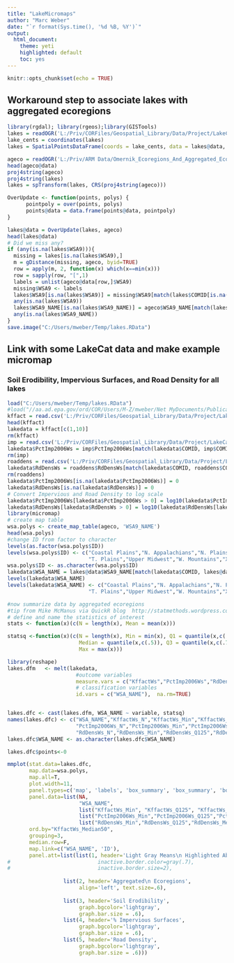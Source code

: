 ```yaml
---
title: "LakeMicromaps"
author: "Marc Weber"
date: "`r format(Sys.time(), '%d %B, %Y')`"
output: 
  html_document:
    theme: yeti
    highlighted: default 
    toc: yes
---
```


```r
knitr::opts_chunk$set(echo = TRUE)
```

## Workaround step to associate lakes with aggregated ecoregions
```r
library(rgdal); library(rgeos);library(GISTools)
lakes = readOGR('L:/Priv/CORFiles/Geospatial_Library/Data/Project/LakeCat','NHDPlusV21_Lakes')
lake_cents = coordinates(lakes)
lakes = SpatialPointsDataFrame(coords = lake_cents, data = lakes@data, proj4string = CRS(proj4string(lakes)))

ageco = readOGR('L:/Priv/ARM Data/Omernik_Ecoregions_And_Aggregated_Ecoregions','Aggr_Ecoregions9_2015')
head(ageco@data)
proj4string(ageco)
proj4string(lakes)
lakes = spTransform(lakes, CRS(proj4string(ageco)))

OverUpdate <- function(points, polys) {
      pointpoly = over(points, polys)
      points@data = data.frame(points@data, pointpoly)
}

lakes@data = OverUpdate(lakes, ageco)
head(lakes@data)
# Did we miss any?
if (any(is.na(lakes$WSA9))){
  missing = lakes[is.na(lakes$WSA9),]
  m = gDistance(missing, ageco, byid=TRUE) 
  row = apply(m, 2, function(x) which(x==min(x))) 
  row = sapply(row, "[",1)
  labels = unlist(ageco@data[row,]$WSA9) 
  missing$WSA9 <- labels
  lakes$WSA9[is.na(lakes$WSA9)] = missing$WSA9[match(lakes$COMID[is.na(lakes$WSA9)],missing$COMID)]
  any(is.na(lakes$WSA9))
  lakes$WSA9_NAME[is.na(lakes$WSA9_NAME)] = ageco$WSA9_NAME[match(lakes$WSA9[is.na(lakes$WSA9_NAME)],ageco$WSA9)]
  any(is.na(lakes$WSA9_NAME))
}
save.image("C:/Users/mweber/Temp/lakes.RData")
```

## Link with some LakeCat data and make example micromap
### Soil Erodibility, Impervious Surfaces, and Road Density for all lakes
```r
load("C:/Users/mweber/Temp/lakes.RData")
#load("//aa.ad.epa.gov/ord/COR/Users/M-Z/mweber/Net MyDocuments/Publications/Wiley StatRef Article/MicromapExample_wsa.RData")
kffact = read.csv('L:/Priv/CORFiles/Geospatial_Library/Data/Project/LakeCat/FinalTables/Kffact_Final.csv')
head(kffact)
lakedata = kffact[c(1,10)]
rm(kffact)
imp = read.csv('L:/Priv/CORFiles/Geospatial_Library/Data/Project/LakeCat/FinalTables/ImperviousSurfaces2006_Final.csv')
lakedata$PctImp2006Ws = imp$PctImp2006Ws[match(lakedata$COMID, imp$COMID)]
rm(imp)
roaddens = read.csv('L:/Priv/CORFiles/Geospatial_Library/Data/Project/LakeCat/FinalTables/RoadDensity_Final.csv')
lakedata$RdDensWs = roaddens$RdDensWs[match(lakedata$COMID, roaddens$COMID)]
rm(roaddens)
lakedata$PctImp2006Ws[is.na(lakedata$PctImp2006Ws)] = 0
lakedata$RdDensWs[is.na(lakedata$RdDensWs)] = 0
# Convert Impervious and Road Density to log scale
lakedata$PctImp2006Ws[lakedata$PctImp2006Ws > 0] = log10(lakedata$PctImp2006Ws[lakedata$PctImp2006Ws > 0])
lakedata$RdDensWs[lakedata$RdDensWs > 0] = log10(lakedata$RdDensWs[lakedata$RdDensWs > 0])
library(micromap)
# create map table
wsa.polys <- create_map_table(ageco, 'WSA9_NAME')
head(wsa.polys)
#change ID from factor to character
levels(as.factor(wsa.polys$ID))
levels(wsa.polys$ID) <- c("Coastal Plains","N. Appalachians","N. Plains","S. Appalachians","S. Plains", 
                          "T. Plains","Upper Midwest","W. Mountains","Xeric")
wsa.polys$ID <- as.character(wsa.polys$ID)
lakedata$WSA_NAME = lakes@data$WSA9_NAME[match(lakedata$COMID, lakes@data$COMID)]
levels(lakedata$WSA_NAME)
levels(lakedata$WSA_NAME) <- c("Coastal Plains","N. Appalachians","N. Plains","S. Appalachians","S. Plains", 
                          "T. Plains","Upper Midwest","W. Mountains","Xeric")

#now summarize data by aggregated ecoregions
#tip from Mike McManus via QuickR blog  http://statmethods.wordpress.com/
# define and name the statistics of interest  
stats <- function(x)(c(N = length(x), Mean = mean(x)))  

statsq <-function(x)(c(N = length(x), Min = min(x), Q1 = quantile(x,c(.25)),
                       Median = quantile(x,c(.5)), Q3 = quantile(x,c(.75)),
                       Max = max(x)))

library(reshape)
lakes.dfm   <- melt(lakedata,  
                      #outcome variables  
                      measure.vars = c("KffactWs","PctImp2006Ws","RdDensWs"),  
                      # classification variables  
                      id.vars = c("WSA_NAME"),  na.rm=TRUE)


lakes.dfc <- cast(lakes.dfm, WSA_NAME ~ variable, statsq)
names(lakes.dfc) <- c("WSA_NAME","KffactWs_N","KffactWs_Min","KffactWs_Q125","KffactWs_Median50","KffactWs_Q375","KffactWs_Max",
                      "PctImp2006Ws_N","PctImp2006Ws_Min","PctImp2006Ws_Q125","PctImp2006Ws_Median50","PctImp2006Ws_Q375","PctImp2006Ws_Max",
                      "RdDensWs_N","RdDensWs_Min","RdDensWs_Q125","RdDensWs_Median50","RdDensWs_Q375","RdDensWs_Max") 
lakes.dfc$WSA_NAME <- as.character(lakes.dfc$WSA_NAME)

lakes.dfc$points<-0

mmplot(stat.data=lakes.dfc, 
       map.data=wsa.polys,
       map.all=T,
       plot.width=11,
       panel.types=c('map', 'labels', 'box_summary', 'box_summary', 'box_summary'),
       panel.data=list(NA,
                       "WSA_NAME",
                       list("KffactWs_Min", "KffactWs_Q125", "KffactWs_Median50", "KffactWs_Q375", "KffactWs_Max"),
                       list("PctImp2006Ws_Min","PctImp2006Ws_Q125","PctImp2006Ws_Median50","PctImp2006Ws_Q375","PctImp2006Ws_Max"),
                       list("RdDensWs_Min","RdDensWs_Q125","RdDensWs_Median50","RdDensWs_Q375","RdDensWs_Max")),
       ord.by="KffactWs_Median50", 
       grouping=3, 
       median.row=F, 
       map.link=c("WSA_NAME", 'ID'), 
       panel.att=list(list(1, header='Light Gray Means\n Highlighted Above'), 
#                            inactive.border.color=gray(.7), 
#                            inactive.border.size=2), 
                      
                  list(2, header='Aggregated\n Ecoregions', 
                       align='left', text.size=.6),
                  
                  list(3, header='Soil Erodibility',
                       graph.bgcolor='lightgray',
                       graph.bar.size = .6),
                  list(4, header='% Impervious Surfaces',
                       graph.bgcolor='lightgray',
                       graph.bar.size = .6),
                  list(5, header='Road Density',
                       graph.bgcolor='lightgray',
                       graph.bar.size = .6)))

```